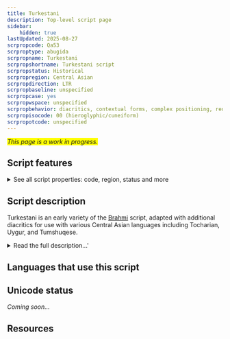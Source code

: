 ```yaml
---
title: Turkestani
description: Top-level script page
sidebar:
    hidden: true
lastUpdated: 2025-08-27
scrpropcode: Qa53
scrproptype: abugida
scrpropname: Turkestani
scrpropshortname: Turkestani script
scrpropstatus: Historical
scrpropregion: Central Asian
scrpropdirection: LTR
scrpropbaseline: unspecified
scrpropcase: yes
scrpropwspace: unspecified
scrpropbehavior: diacritics, contextual forms, complex positioning, required ligatures
scrpropisocode: 00 (hieroglyphic/cuneiform)
scrpropotcode: unspecified
---
```


<span style='background-color:yellow'>_This page is a work in progress._</span>


## Script features

<details>
<summary> See all script properties: code, region, status and more</summary>
<ScriptInfo />
</details>

## Script description

Turkestani is an early variety of the [Brahmi](/scrlang/script-brah) script, adapted with additional diacritics for use with various Central Asian languages including Tocharian, Uygur, and Tumshuqese.

<details>
<summary>Read the full description...'</summary>There are thought to have been two varieties of the script; North Turkestan Brahmi and South Turkestan Brahmi. It fell out of use following the Muslim invasions of Central Asia during the 7th century CE.

_This script is not currently recognized by [ISO 15924](http://www.unicode.org/iso15924/), but is included in ScriptSource for research purposes. If you have any information on this script, please add the information to the site. Your contributions can be a great help in refining and expanding the ISO 15924 standard._
</details>

## Languages that use this script

<WsList script='Qa53' wsMax='5' />

## Unicode status

_Coming soon..._

## Resources

<ScriptResources detailSummary='seemore' />

